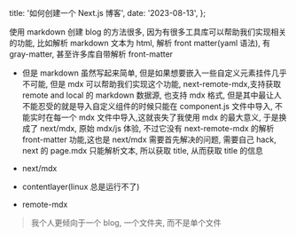   title: '如何创建一个 Next.js 博客',
  date: '2023-08-13',
};

使用 markdown 创建 blog 的方法很多, 因为有很多工具库可以帮助我们实现相关的功能, 比如解析 markdown 文本为 html, 解析 front matter(yaml 语法), 有 gray-matter, 甚至许多库自带解析 front-matter

- 但是 markdown 虽然写起来简单, 但是如果想要嵌入一些自定义元素挂件几乎不可能, 但是 mdx 可以帮助我们实现这个功能, next-remote-mdx,支持获取 remote and local 的 markdown 数据源, 也支持 mdx 格式, 但是其中最让人不能忍受的就是导入自定义组件的时候只能在 component.js 文件中导入, 不能实时在每一个 mdx 文件中导入,这就丧失了我使用 mdx 的最大意义, 于是换成了 next/mdx, 原始 mdx/js 体验, 不过它没有 next-remote-mdx 的解析 front-matter 功能,这也是 next/mdx 需要首先解决的问题, 需要自己 hack, next 的 page.mdx 只能解析文本, 所以获取 title, 从而获取 title 的信息

- next/mdx
- contentlayer(linux 总是运行不了)
- remote-mdx

> 我个人更倾向于一个 blog, 一个文件夹, 而不是单个文件
